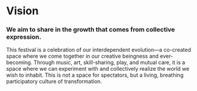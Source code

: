 # Vision

### We aim to share in the growth that comes from collective expression.

This festival is a celebration of our interdependent evolution—a co-created space where we come together in our creative beingness and ever-becoming. Through music, art, skill-sharing, play, and mutual care, it is a space where we can experiment with and collectively realize the world we wish to inhabit. This is not a space for spectators, but a living, breathing participatory culture of transformation.
